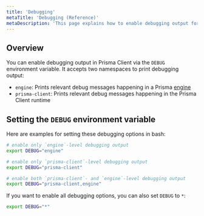 ```yaml
---
title: 'Debugging'
metaTitle: 'Debugging (Reference)'
metaDescription: 'This page explains how to enable debugging output for Prisma Client by setting the `DEBUG` environment variable.'
---
```


## Overview

You can enable debugging output in Prisma Client via the `DEBUG` environment variable. It accepts two namespaces to print debugging output:

- `engine`: Prints relevant debug messages happening in a Prisma [engine](https://github.com/prisma/prisma-engines/)
- `prisma-client`: Prints relevant debug messages happening in the Prisma Client runtime

## Setting the `DEBUG` environment variable

Here are examples for setting these debugging options in bash:

```bash
# enable only `engine`-level debugging output
export DEBUG="engine"

# enable only `prisma-client`-level debugging output
export DEBUG="prisma-client"

# enable both `prisma-client`- and `engine`-level debugging output
export DEBUG="prisma-client,engine"
```

If you want to enable all debugging options, you can also set `DEBUG` to `*`:

```bash
export DEBUG="*"
```
